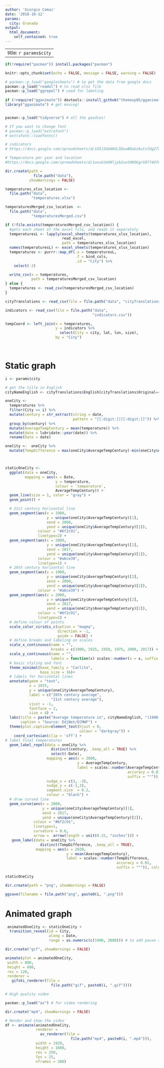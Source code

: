 ```yaml
---
author: 'Giorgio Comai'
date: '2018-10-12'
params:
  city: Granada
output:
  html_document:
    self_contained: true
---
```


---
title: `r params$city`
---

```r
if(!require("pacman")) install.packages("pacman")

knitr::opts_chunk$set(echo = FALSE, message = FALSE, warning = FALSE)

# pacman::p_load("googlesheets") # to get the data from google docs
pacman::p_load("readxl") # to read xlsx file
pacman::p_load("ggrepel") # used for labeling
  
if (!require("gganimate")) devtools::install_github("thomasp85/gganimate")
library("gganimate") # get moving!


pacman::p_load("tidyverse") # all the goodies!

# If you want to change font
# pacman::p_load("extrafont")
# extrafont::loadfonts()
```


```r
# indicators
# https://docs.google.com/spreadsheets/d/1X5J3GbAKGL5DxwB0aUzAutslHgZ7XFazkVmfQyXhIqM/edit#gid=595233479

# Temperature per year and location
#https://docs.google.com/spreadsheets/d/1avuUJmVNljyb2uotHKDGgrG8T74O7CcwG15p0budkH8/edit?usp=sharing

dir.create(path = 
             file.path("data"),
           showWarnings = FALSE)

temperatures_xlsx_location <-
  file.path("data",
            "temperatures.xlsx")

temperaturesMerged_csv_location  <-
  file.path("data",
            "temperaturesMerged.csv")

if (!file.exists(temperaturesMerged_csv_location)) {
  #gets each sheet of the excel file, and reads it separately
  temperaturesL <- lapply(excel_sheets(temperatures_xlsx_location),
                          read_excel,
                          path = temperatures_xlsx_location)
  names(temperaturesL) <- excel_sheets(temperatures_xlsx_location)
  temperatures <- purrr::map_df(.x = temperaturesL,
                                .f = bind_cols,
                                .id = "City") %>% 
    select(-2)

  write_csv(x = temperatures,
            path = temperaturesMerged_csv_location)
} else {
  temperatures <- read_csv(temperaturesMerged_csv_location)
}

cityTranslations <- read_csv(file = file.path("data", "cityTranslations.csv"))

```


```r


indicators <- read_csv(file = file.path("data",
                                        "indicators.csv"))

tempCoord <- left_join(x = temperatures,
                       y = indicators %>%
                         select(City = city, lat, lon, size),
                       by = "City")

 
```

# Static graph

```r
i <- params$city

# get the title in English
cityNameEnglish <- cityTranslations$English[cityTranslations$Original==i]

oneCity <- 
  temperatures %>% 
  filter(City == i) %>% 
  mutate(century = str_extract(string = date,
                               pattern = "[[:digit:]][[:digit:]]")) %>% 
  group_by(century) %>% 
  mutate(AverageTempCentury = mean(temperature)) %>% 
  mutate(date = lubridate::year(date)) %>% 
  rename(Date = date)

oneCity <-  oneCity %>% 
  mutate(TempDifference = max(oneCity$AverageTempCentury)-min(oneCity$AverageTempCentury)) 



staticOneCity <- 
  ggplot(data = oneCity,
         mapping = aes(x = Date,
                       y = temperature,
                       colour = `temperature`,
                       AverageTempCentury)) +
  geom_line(size = 1, color = "gray") +
  geom_point() +

  # 21st century horizontal line
  geom_segment(aes(x = 1900,
                   y = unique(oneCity$AverageTempCentury)[1],
                   xend = 2000,
                   yend = unique(oneCity$AverageTempCentury)[1]),
               colour = "#6f2c91",
               linetype=2) +
  geom_segment(aes(x = 2000,
                   y = unique(oneCity$AverageTempCentury)[1],
                   xend = 2017,
                   yend = unique(oneCity$AverageTempCentury)[1]),
               colour = "#a6ce39",
               linetype=1) +
  # 20th century horizontal line
  geom_segment(aes(x = 1900,
                   y = unique(oneCity$AverageTempCentury)[2],
                   xend = 2000,
                   yend = unique(oneCity$AverageTempCentury)[2]),
               colour = "#a6ce39") +
  geom_segment(aes(x = 2000,
                   y = unique(oneCity$AverageTempCentury)[2],
                   xend = 2017,
                   yend = unique(oneCity$AverageTempCentury)[2]),
               colour = "#6f2c91",
               linetype=2) +
  # define colour of points
  scale_color_viridis_c(option = "magma",
                        direction = -1,
                        guide = FALSE) + 
  # define breaks and labeling on scales
  scale_x_continuous(name = "",
                     breaks = c(1900, 1925, 1950, 1975, 2000, 2017)) +
  scale_y_continuous(name = "",
                     labels = function(x) scales::number(x = x, suffix = "°")) +
  # basic styling and font
  theme_minimal(base_family = "Carlito",
                base_size = 16)+
  # labels for horizontal lines
  annotate(geom = "text",
           x = 1915,
           y = unique(oneCity$AverageTempCentury),
           label = c("20th century average",
                     "21st century average"),
           vjust = -1,
           fontface = 2,
           size = 4) +
  labs(title = paste("Average temperature in", cityNameEnglish, "(1900-2017)"), 
       caption = "Source: EdjNet/ECMWF") +
  theme(plot.caption=element_text(hjust = 0,
                                  colour = "darkgray")) +
    coord_cartesian(clip = 'off') +
# label final temperatures 
  geom_label_repel(data = oneCity %>%
                     distinct(century, .keep_all = TRUE) %>%
                     select(-Date),
                   mapping = aes(x = 2000,
                                 y = AverageTempCentury,
                                 label = scales::number(AverageTempCentury,
                                                        accuracy = 0.01,
                                                        suffix = "°")),
                   nudge_x = c(3, -3),
                   nudge_y = c(-1,3),
                   segment.size  = 0.2,
                   colour = "black") +
  # draw curved line
  geom_curve(aes(x = 2000,
                 y = unique(oneCity$AverageTempCentury)[1],
                 xend = 2017,
                 yend = unique(oneCity$AverageTempCentury)[2]),
             colour = "#6f2c91",
             linetype=1,
             curvature = 0.6,
             arrow =  arrow(length = unit(0.15, "inches"))) +
   geom_label(data = oneCity %>%
                distinct(TempDifference, .keep_all = TRUE),
              mapping = aes(x = 2020,
                            y = mean(AverageTempCentury),
                            label = scales::number(TempDifference,
                                                   accuracy = 0.01,
                                                   suffix = "°")), colour = "black")
    
staticOneCity

dir.create(path = "png", showWarnings = FALSE)

ggsave(filename = file.path("png", paste0(i, ".png")))
```


# Animated graph

```r
 animatedOneCity <- staticOneCity +
  transition_reveal(id = City,
                    along = Date,
                    range = as.numeric(c(1900, 2080))) # to add pause at the last frame

```

```r

dir.create("gif", showWarnings = FALSE)

animate(plot = animatedOneCity,
 width = 800,
 height = 600,
 res = 120,
 renderer =
   gifski_renderer(file =
                     file.path("gif", paste0(i, ".gif"))))
```



```r
# High quality video

pacman::p_load("av") # for video rendering

dir.create("mp4", showWarnings = FALSE)

# Render and show the video
df <- animate(animatedOneCity,
              renderer =
                av_renderer(file = 
                              file.path("mp4", paste0(i, ".mp4"))),
              width = 1920,
              height = 1080,
              res = 250,
              fps = 25,
              nframes = 300)
```



